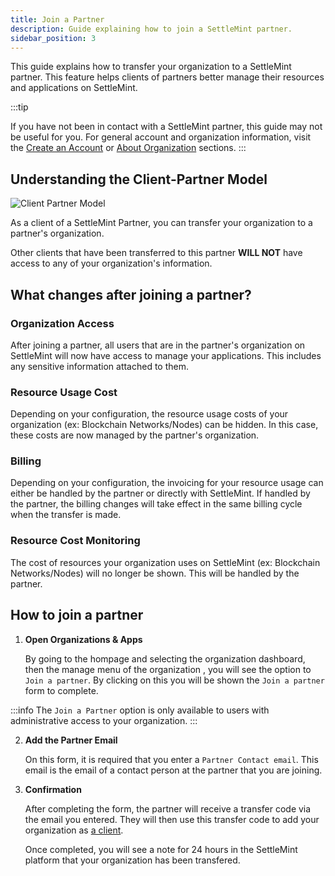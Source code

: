 ```yaml
---
title: Join a Partner
description: Guide explaining how to join a SettleMint partner.
sidebar_position: 3
---
```


This guide explains how to transfer your organization to a SettleMint partner. This feature helps clients of partners better manage their resources and applications on SettleMint.

:::tip

If you have not been in contact with a SettleMint partner, this guide may not be useful for you. For general account and organization information, visit the [Create an Account](../launch-platform/managed-cloud-deployment/2_create-an-account.md) or [About Organization](../launch-platform/managed-cloud-deployment/3_about-organizations.md) sections.
:::

## Understanding the Client-Partner Model

![Client Partner Model](../../static/img/account-billing/Client-Partner.png)

As a client of a SettleMint Partner, you can transfer your organization to a partner's organization.

Other clients that have been transferred to this partner **WILL NOT** have access to any of your organization's information.

## What changes after joining a partner?

### Organization Access

After joining a partner, all users that are in the partner's organization on SettleMint will now have access to manage your applications. This includes any sensitive information attached to them.

### Resource Usage Cost

Depending on your configuration, the resource usage costs of your organization (ex: Blockchain Networks/Nodes) can be hidden.
In this case, these costs are now managed by the partner's organization.

### Billing

Depending on your configuration, the invoicing for your resource usage can either be handled by the partner or directly with SettleMint.
If handled by the partner, the billing changes will take effect in the same billing cycle when the transfer is made.

### Resource Cost Monitoring

The cost of resources your organization uses on SettleMint (ex: Blockchain Networks/Nodes) will no longer be shown. This will be handled by the partner.

## How to join a partner

1. **Open Organizations & Apps**

   By going to the hompage and selecting the organization dashboard, then the manage menu of the organization , you will see the option to `Join a partner`. By clicking on this you will be shown the `Join a partner` form to complete.

:::info
The `Join a Partner` option is only available to users with administrative access to your organization.
:::

2. **Add the Partner Email**

   On this form, it is required that you enter a `Partner Contact email`. This email is the email of a contact person at the partner that you are joining.

3. **Confirmation**

   After completing the form, the partner will receive a transfer code via the email you entered. They will then use this transfer code to add your organization as [a client](add-a-client.mdx).

   Once completed, you will see a note for 24 hours in the SettleMint platform that your organization has been transfered.
